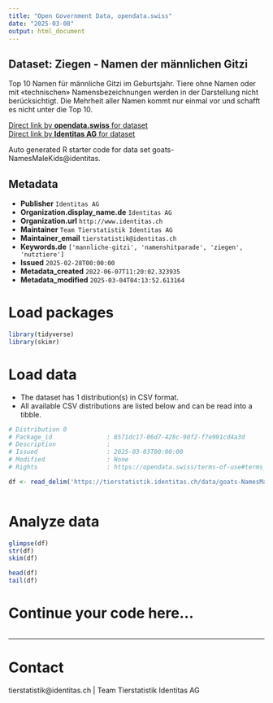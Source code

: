 ```yaml
---
title: "Open Government Data, opendata.swiss"
date: "2025-03-08"
output: html_document
---
```


## Dataset: Ziegen - Namen der männlichen Gitzi

Top 10 Namen für männliche Gitzi im Geburtsjahr. Tiere ohne Namen oder mit «technischen» Namensbezeichnungen werden in der Darstellung nicht berücksichtigt. Die Mehrheit aller Namen kommt nur einmal vor und schafft es nicht unter die Top 10.

[Direct link by **opendata.swiss** for dataset](https://opendata.swiss/de/dataset/ziegen-namen-der-mannlichen-gitzi)<br>
[Direct link by **Identitas AG** for dataset](https://tierstatistik.identitas.ch/)

Auto generated R starter code for data set goats-NamesMaleKids@identitas.

## Metadata

- **Publisher** `Identitas AG`
- **Organization.display_name.de** `Identitas AG`
- **Organization.url** `http://www.identitas.ch`
- **Maintainer** `Team Tierstatistik Identitas AG`
- **Maintainer_email** `tierstatistik@identitas.ch`
- **Keywords.de** `['mannliche-gitzi', 'namenshitparade', 'ziegen', 'nutztiere']`
- **Issued** `2025-02-28T00:00:00`
- **Metadata_created** `2022-06-07T11:20:02.323935`
- **Metadata_modified** `2025-03-04T04:13:52.613164`


# Load packages

```r

library(tidyverse)
library(skimr)

```

# Load data

-   The dataset has 1 distribution(s) in CSV format.
-   All available CSV distributions are listed below and can be read into a tibble.

```r

# Distribution 0
# Package_id               : 8571dc17-06d7-428c-90f2-f7e991cd4a3d
# Description              : 
# Issued                   : 2025-03-03T00:00:00
# Modified                 : None
# Rights                   : https://opendata.swiss/terms-of-use#terms_by

df <- read_delim('https://tierstatistik.identitas.ch/data/goats-NamesMaleKids.csv')



```

# Analyze data

```r

glimpse(df)
str(df)
skim(df)

head(df)
tail(df)

```

# Continue your code here...

```r

```

------------------------------------------------------------------------

# Contact

tierstatistik@identitas.ch | Team Tierstatistik Identitas AG
